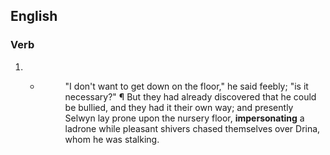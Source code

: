 ==English==

===Verb===
{{head|en|present participle}}

# {{present participle of|impersonate|lang=en|nocat=1}}
#* {{RQ:Chmbrs YngrSt|I}}
#*: "I don't want to get down on the floor," he said feebly; "is it necessary?" &para; But they had already discovered that he could be bullied, and they had it their own way; and presently Selwyn lay prone upon the nursery floor, '''impersonating''' a ladrone while pleasant shivers chased themselves over Drina, whom he was stalking.